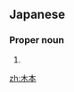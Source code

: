 ==Japanese==
{{ja-kanjitab|き|もと|yomi=k}}

===Proper noun===
{{ja-pos|きもと|proper}}

# {{surname|lang=ja|sort=きもと}}

[[zh:木本]]